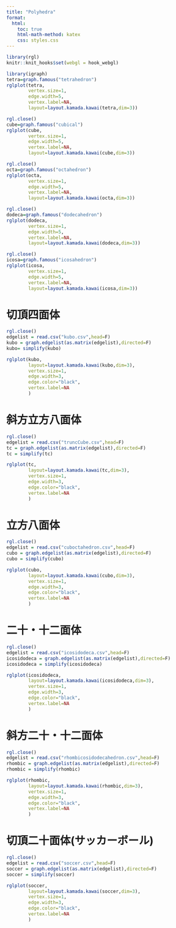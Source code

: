 ```yaml
---
title: "Polyhedra"
format:
  html:
    toc: true
    html-math-method: katex
    css: styles.css
---
```


```r
library(rgl)
knitr::knit_hooks$set(webgl = hook_webgl)
```

```r
library(igraph)
tetra=graph.famous("tetrahedron")
rglplot(tetra,
        vertex.size=1,
        edge.width=5,
        vertex.label=NA,
        layout=layout.kamada.kawai(tetra,dim=3))
```

```r
rgl.close()
cube=graph.famous("cubical")
rglplot(cube,
        vertex.size=1,
        edge.width=5,
        vertex.label=NA,
        layout=layout.kamada.kawai(cube,dim=3))
```

```r
rgl.close()
octa=graph.famous("octahedron")
rglplot(octa,
        vertex.size=1,
        edge.width=5,
        vertex.label=NA,
        layout=layout.kamada.kawai(octa,dim=3))
```

```r
rgl.close()
dodeca=graph.famous("dodecahedron")
rglplot(dodeca,
        vertex.size=1,
        edge.width=5,
        vertex.label=NA,
        layout=layout.kamada.kawai(dodeca,dim=3))
```

```r
rgl.close()
icosa=graph.famous("icosahedron")
rglplot(icosa,
        vertex.size=1,
        edge.width=5,
        vertex.label=NA,
        layout=layout.kamada.kawai(icosa,dim=3))
```

# 切頂四面体

```r
rgl.close()
edgelist = read.csv("kubo.csv",head=F)
kubo = graph.edgelist(as.matrix(edgelist),directed=F)
kubo= simplify(kubo)

rglplot(kubo,
        layout=layout.kamada.kawai(kubo,dim=3),
        vertex.size=1,
        edge.width=3,
        edge.color="black",
        vertex.label=NA
        )
```

# 斜方立方八面体

```r
rgl.close()
edgelist = read.csv("truncCube.csv",head=F)
tc = graph.edgelist(as.matrix(edgelist),directed=F)
tc = simplify(tc)

rglplot(tc,
        layout=layout.kamada.kawai(tc,dim=3),
        vertex.size=1,
        edge.width=3,
        edge.color="black",
        vertex.label=NA
        )
```

# 	立方八面体

```r
rgl.close()
edgelist = read.csv("cuboctahedron.csv",head=F)
cubo = graph.edgelist(as.matrix(edgelist),directed=F)
cubo = simplify(cubo)

rglplot(cubo,
        layout=layout.kamada.kawai(cubo,dim=3),
        vertex.size=1,
        edge.width=3,
        edge.color="black",
        vertex.label=NA
        )
```

# 二十・十二面体
```r
rgl.close()
edgelist = read.csv("icosidodeca.csv",head=F)
icosidodeca = graph.edgelist(as.matrix(edgelist),directed=F)
icosidodeca = simplify(icosidodeca)

rglplot(icosidodeca,
        layout=layout.kamada.kawai(icosidodeca,dim=3),
        vertex.size=1,
        edge.width=3,
        edge.color="black",
        vertex.label=NA
        )
```


# 	斜方二十・十二面体

```r
rgl.close()
edgelist = read.csv("rhombicosidodecahedron.csv",head=F)
rhombic = graph.edgelist(as.matrix(edgelist),directed=F)
rhombic = simplify(rhombic)

rglplot(rhombic,
        layout=layout.kamada.kawai(rhombic,dim=3),
        vertex.size=1,
        edge.width=3,
        edge.color="black",
        vertex.label=NA
        )
```

# 切頂二十面体(サッカーボール)

```r
rgl.close()
edgelist = read.csv("soccer.csv",head=F)
soccer = graph.edgelist(as.matrix(edgelist),directed=F)
soccer = simplify(soccer)

rglplot(soccer,
        layout=layout.kamada.kawai(soccer,dim=3),
        vertex.size=1,
        edge.width=3,
        edge.color="black",
        vertex.label=NA
        )
```
